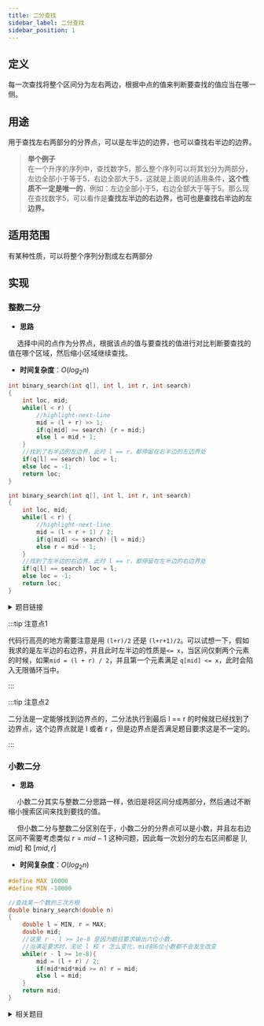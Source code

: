 ```yaml
---
title: 二分查找
sidebar_label: 二分查找
sidebar_position: 1
---
```


## 定义
每一次查找将整个区间分为左右两边，根据中点的值来判断要查找的值应当在哪一侧。

## 用途
用于查找左右两部分的分界点，可以是左半边的边界，也可以查找右半边的边界。

> **举个例子**  
> 在一个升序的序列中，查找数字5，那么整个序列可以将其划分为两部分，左边全部小于等于5，右边全部大于5，这就是上面说的适用条件，**这个性质不一定是唯一的**，例如：左边全部小于5，右边全部大于等于5。那么现在查找数字5，可以看作是**查找左半边的右边界，也可也是查找右半边的左边界。**

## 适用范围
有某种性质，可以将整个序列分割成左右两部分

## 实现
### 整数二分

- **思路**

&emsp; 选择中间的点作为分界点，根据该点的值与要查找的值进行对比判断要查找的值在哪个区域，然后缩小区域继续查找。

- **时间复杂度**：$O(log_2n)$

<Tabs>
<TabItem value="右半边的左边界" label="右半边的左边界">

```cpp
int binary_search(int q[], int l, int r, int search) 
{
    int loc, mid;
    while(l < r) {
        //highlight-next-line
        mid = (l + r) >> 1;
        if(q[mid] >= search) {r = mid;}
        else l = mid + 1;
    }
    //找到了右半边的左边界，此时 l == r，都停留在右半边的左边界处
    if(q[l] == search) loc = l;
    else loc = -1;
    return loc;
}
```
</TabItem>
<TabItem value="左半边的右边界" label="左半边的右边界">

```cpp
int binary_search(int q[], int l, int r, int search) 
{
    int loc, mid;
    while(l < r) {
        //highlight-next-line
        mid = (l + r + 1) / 2;
        if(q[mid] <= search) {l = mid;}
        else r = mid - 1;
    }
    //找到了左半边的右边界，此时 l == r，都停留在左半边的右边界处
    if(q[l] == search) loc = l;
    else loc = -1;
    return loc;
}
```
</TabItem>
</Tabs>

<details>
<summary> 题目链接 </summary>
<p>

[**Acwing链接**](https://www.acwing.com/activity/content/problem/content/823/)

</p>
</details>

:::tip 注意点1

代码行高亮的地方需要注意是用 `(l+r)/2` 还是 `(l+r+1)/2`。可以试想一下，假如我求的是左半边的右边界，并且此时左半边的性质是`<= x`，当区间仅剩两个元素的时候，如果`mid = (l + r) / 2`，并且第一个元素满足 `q[mid] <= x`，此时会陷入无限循环当中。

:::

:::tip 注意点2

二分法是一定能够找到边界点的，二分法执行到最后 l == r 的时候就已经找到了边界点，这个边界点就是 l 或者 r ，但是边界点是否满足题目要求这是不一定的。

:::


### 小数二分

- **思路**

&emsp; 小数二分其实与整数二分思路一样，依旧是将区间分成两部分，然后通过不断缩小搜索区间来找到要找的值。

&emsp; 但小数二分与整数二分区别在于，小数二分的分界点可以是小数，并且左右边区间不需要考虑类似 $r = mid -1$ 这种问题，因此每一次划分的左右区间都是 $[l, mid]$ 和 $[mid, r]$ 

- **时间复杂度**：$O(log_2n)$


```cpp
#define MAX 10000
#define MIN -10000

//查找某一个数的三次方根
double binary_search(double n)
{
    double l = MIN, r = MAX;
    double mid;
    //这里 r - l >= 1e-8 是因为题目要求输出六位小数，
    //当满足要求时，无论 l 和 r 怎么变化，mid前6位小数都不会发生改变
    while(r - l >= 1e-8){
        mid = (l + r) / 2;
        if(mid*mid*mid >= n) r = mid;
        else l = mid;
    }
    return mid;
}
```

<details>
<summary> 相关题目 </summary>
<p>

[**Acwing: 数的三次方根**](https://www.acwing.com/problem/content/description/792/)

</p>
</details>



